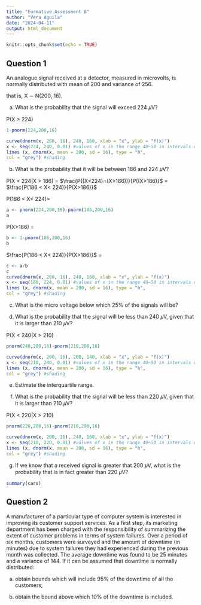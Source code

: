 ```yaml
---
title: "Formative Assessment 8"
author: "Vera Aguila"
date: "2024-04-11"
output: html_document
---
```


```r
knitr::opts_chunk$set(echo = TRUE)
```

## Question 1

An analogue signal received at a detector, measured in microvolts, is normally
distributed with mean of 200 and variance of 256.

that is, X ∼ N(200, 16).

(a) What is the probability that the signal will exceed 224 𝜇V?

P(X > 224)

```r
1-pnorm(224,200,16)

curve(dnorm(x, 200, 16), 240, 160, xlab = "x", ylab = "f(x)")
x <- seq(224, 240, 0.01) #values of x in the range 40–50 in intervals of 0.01
lines (x, dnorm(x, mean = 200, sd = 16), type = "h",
col = "grey") #shading
```

(b) What is the probability that it will be between 186 and 224 𝜇V?

P(X < 224|X > 186) = $\frac{P((X<224)∩(X>186))}{P((X>186)}$ = $\frac{P(186 < X< 224)}{P(X>186)}$

P(186 < X< 224)=
```r
a <- pnorm(224,200,16)-pnorm(186,200,16)
a
```

P(X>186) = 
```r
b <- 1-pnorm(186,200,16)
b
```

$\frac{P(186 < X< 224)}{P(X>186)}$ = 

```r
c <- a/b
c
curve(dnorm(x, 200, 16), 240, 160, xlab = "x", ylab = "f(x)")
x <- seq(186, 224, 0.01) #values of x in the range 40–50 in intervals of 0.01
lines (x, dnorm(x, mean = 200, sd = 16), type = "h",
col = "grey") #shading
```

(c) What is the micro voltage below which 25% of the signals will be?

(d) What is the probability that the signal will be less than 240 𝜇V, given that it is larger than 210 𝜇V?

P(X < 240|X > 210)
```r
pnorm(240,200,16)-pnorm(210,200,16)

curve(dnorm(x, 200, 16), 260, 140, xlab = "x", ylab = "f(x)")
x <- seq(210, 240, 0.01) #values of x in the range 40–50 in intervals of 0.01
lines (x, dnorm(x, mean = 200, sd = 16), type = "h",
col = "grey") #shading
```

(e) Estimate the interquartile range.

(f) What is the probability that the signal will be less than 220 𝜇V, given that
it is larger than 210 𝜇V?

P(X < 220|X > 210)

```r
pnorm(220,200,16)-pnorm(210,200,16)

curve(dnorm(x, 200, 16), 240, 160, xlab = "x", ylab = "f(x)")
x <- seq(210, 220, 0.01) #values of x in the range 40–50 in intervals of 0.01
lines (x, dnorm(x, mean = 200, sd = 16), type = "h",
col = "grey") #shading
```

(g) If we know that a received signal is greater that 200 𝜇V, what is the probability that is in fact greater than 220 𝜇V?

```r
summary(cars)
```

## Question 2

A manufacturer of a particular type of computer system is interested in improving its customer support services. As a first step, its marketing department has
been charged with the responsibility of summarizing the extent of customer
problems in terms of system failures. Over a period of six months, customers
were surveyed and the amount of downtime (in minutes) due to system failures
they had experienced during the previous month was collected. The average
downtime was found to be 25 minutes and a variance of 144. If it can be
assumed that downtime is normally distributed:

(a) obtain bounds which will include 95% of the downtime of all the customers;

(b) obtain the bound above which 10% of the downtime is included.

